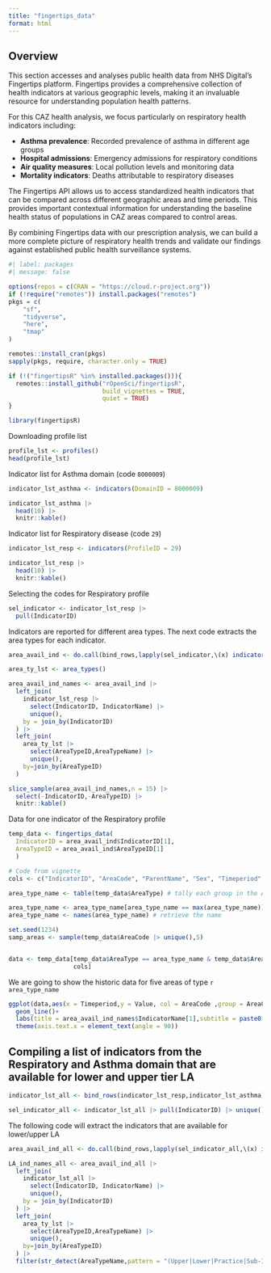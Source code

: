 ```yaml
---
title: "fingertips_data"
format: html
---
```


## Overview

This section accesses and analyses public health data from NHS Digital's Fingertips platform. Fingertips provides a comprehensive collection of health indicators at various geographic levels, making it an invaluable resource for understanding population health patterns.

For this CAZ health analysis, we focus particularly on respiratory health indicators including:

- **Asthma prevalence**: Recorded prevalence of asthma in different age groups
- **Hospital admissions**: Emergency admissions for respiratory conditions
- **Air quality measures**: Local pollution levels and monitoring data
- **Mortality indicators**: Deaths attributable to respiratory diseases

The Fingertips API allows us to access standardized health indicators that can be compared across different geographic areas and time periods. This provides important contextual information for understanding the baseline health status of populations in CAZ areas compared to control areas.

By combining Fingertips data with our prescription analysis, we can build a more complete picture of respiratory health trends and validate our findings against established public health surveillance systems.

```r
#| label: packages
#| message: false

options(repos = c(CRAN = "https://cloud.r-project.org"))
if (!require("remotes")) install.packages("remotes")
pkgs = c(
    "sf",
    "tidyverse",
    "here",
    "tmap"
)

remotes::install_cran(pkgs)
sapply(pkgs, require, character.only = TRUE)

if (!("fingertipsR" %in% installed.packages())){
  remotes::install_github("rOpenSci/fingertipsR",
                          build_vignettes = TRUE,
                          quiet = TRUE)
}

library(fingertipsR)
```



Downloading profile list

```r
profile_lst <- profiles()
head(profile_lst)
```

Indicator list for Asthma domain (code `8000009`)

```r
indicator_lst_asthma <- indicators(DomainID = 8000009)

indicator_lst_asthma |>
  head(10) |> 
  knitr::kable()
```

Indicator list for Respiratory disease (code `29`)

```r
indicator_lst_resp <- indicators(ProfileID = 29)

indicator_lst_resp |> 
  head(10) |> 
  knitr::kable()
```

Selecting the codes for Respiratory profile

```r
sel_indicator <- indicator_lst_resp |>
  pull(IndicatorID) 
```

Indicators are reported for different area types. The next code extracts the area types for each indicator.

```r
area_avail_ind <- do.call(bind_rows,lapply(sel_indicator,\(x) indicator_areatypes(IndicatorID = x)))
```

```r
area_ty_lst <- area_types()
```

```r
area_avail_ind_names <- area_avail_ind |>
  left_join(
    indicator_lst_resp |>
      select(IndicatorID, IndicatorName) |>
      unique(),
    by = join_by(IndicatorID)
  ) |> 
  left_join(
    area_ty_lst |> 
      select(AreaTypeID,AreaTypeName) |> 
      unique(),
    by=join_by(AreaTypeID)
  )

slice_sample(area_avail_ind_names,n = 15) |>
  select(-IndicatorID,-AreaTypeID) |>
  knitr::kable()
```

Data for one indicator of the Respiratory profile

```r
temp_data <- fingertips_data(
  IndicatorID = area_avail_ind$IndicatorID[1],
  AreaTypeID = area_avail_ind$AreaTypeID[1]
  )

```

```r
# Code from vignette 
cols <- c("IndicatorID", "AreaCode", "ParentName", "Sex", "Timeperiod", "Value")

area_type_name <- table(temp_data$AreaType) # tally each group in the AreaType field

area_type_name <- area_type_name[area_type_name == max(area_type_name)] # pick the group with the highest frequency
area_type_name <- names(area_type_name) # retrieve the name

set.seed(1234)
samp_areas <- sample(temp_data$AreaCode |> unique(),5)


data <- temp_data[temp_data$AreaType == area_type_name & temp_data$AreaCode %in% samp_areas,
                  cols]
```


We are going to show the historic data for five areas of type `r area_type_name`

```r
ggplot(data,aes(x = Timeperiod,y = Value, col = AreaCode ,group = AreaCode))+
  geom_line()+
  labs(title = area_avail_ind_names$IndicatorName[1],subtitle = paste0("Showning a sample of ", area_type_name))+
  theme(axis.text.x = element_text(angle = 90))
```

## Compiling a list of indicators from the Respiratory and Asthma domain that are available for lower and upper tier LA

```r
indicator_lst_all <- bind_rows(indicator_lst_resp,indicator_lst_asthma)

sel_indicator_all <- indicator_lst_all |> pull(IndicatorID) |> unique()
```

The following code will extract the indicators that are available for lower/upper LA

```r
area_avail_ind_all <- do.call(bind_rows,lapply(sel_indicator_all,\(x) indicator_areatypes(IndicatorID = x)))

LA_ind_names_all <- area_avail_ind_all |>
  left_join(
    indicator_lst_all |>
      select(IndicatorID, IndicatorName) |>
      unique(),
    by = join_by(IndicatorID)
  ) |> 
  left_join(
    area_ty_lst |> 
      select(AreaTypeID,AreaTypeName) |> 
      unique(),
    by=join_by(AreaTypeID)
  ) |> 
  filter(str_detect(AreaTypeName,pattern = "(Upper|Lower|Practice|Sub-ICB)"))
```

